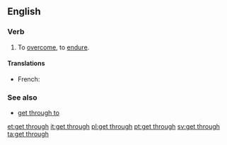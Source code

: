 ==English==

===Verb===
{{infl|en|verb|head=[[get]] [[through]]}}

# To [[overcome]], to [[endure]].

====Translations====
{{trans-top|to overcome}}
* French: {{t+|fr|franchir}}
{{trans-mid}}
{{trans-bottom}}

===See also===
* [[get through to]]

[[et:get through]]
[[it:get through]]
[[pl:get through]]
[[pt:get through]]
[[sv:get through]]
[[ta:get through]]